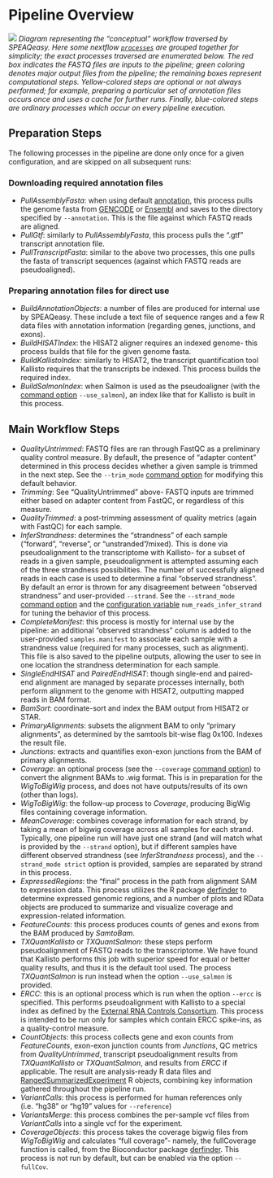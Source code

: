 # Pipeline Overview {#pipeline-overview}

![](images/4_workflow.png)
*Diagram representing the "conceptual" workflow traversed by SPEAQeasy. Here some nextflow [`processes`](https://www.nextflow.io/docs/latest/process.html) are grouped together for simplicity; the exact processes traversed are enumerated below. The red box indicates the FASTQ files are inputs to the pipeline; green coloring denotes major output files from the pipeline; the remaining boxes represent computational steps. Yellow-colored steps are optional or not always performed; for example, preparing a particular set of annotation files occurs once and uses a cache for further runs. Finally, blue-colored steps are ordinary processes which occur on every pipeline execution.*

## Preparation Steps

The following processes in the pipeline are done only once for a given configuration, and are skipped on all subsequent runs:

### Downloading required annotation files ###

* *PullAssemblyFasta*: when using default [annotation](#annotation), this process pulls the genome fasta from [GENCODE](https://www.gencodegenes.org/) or [Ensembl](https://useast.ensembl.org/index.html) and saves to the directory specified by `--annotation`. This is the file against which FASTQ reads are aligned.
* *PullGtf*: similarly to *PullAssemblyFasta*, this process pulls the ".gtf" transcript annotation file.
* *PullTranscriptFasta*: similar to the above two processes, this one pulls the fasta of transcript sequences (against which FASTQ reads are pseudoaligned).

### Preparing annotation files for direct use ###

* *BuildAnnotationObjects*: a number of files are produced for internal use by SPEAQeasy. These include a text file of sequence ranges and a few R data files with annotation information (regarding genes, junctions, and exons).
* *BuildHISATIndex*: the HISAT2 aligner requires an indexed genome- this process builds that file for the given genome fasta.
* *BuildKallistoIndex*: similarly to HISAT2, the transcript quantification tool Kallisto requires that the transcripts be indexed. This process builds the required index.
* *BuildSalmonIndex*: when Salmon is used as the pseudoaligner (with the [command option](#command-opts) `--use_salmon`), an index like that for Kallisto is built in this process.

## Main Workflow Steps

* *QualityUntrimmed*: FASTQ files are ran through FastQC as a preliminary quality control measure. By default, the presence of "adapter content" determined in this process decides whether a given sample is trimmed in the next step. See the `--trim_mode` [command option](#command-opts) for modifying this default behavior.
* *Trimming*: See "QualityUntrimmed" above- FASTQ inputs are trimmed either based on adapter content from FastQC, or regardless of this measure.
* *QualityTrimmed*: a post-trimming assessment of quality metrics (again with FastQC) for each sample.
* *InferStrandness*: determines the "strandness" of each sample ("forward", "reverse", or "unstranded"/mixed). This is done via pseudoalignment to the transcriptome with Kallisto- for a subset of reads in a given sample, pseudoalignment is attempted assuming each of the three strandness possibilities. The number of successfully aligned reads in each case is used to determine a final "observed strandness". By default an error is thrown for any disagreement between "observed strandness" and user-provided `--strand`. See the `--strand_mode` [command option](#command-opts) and the [configuration variable](#speaqeasy-parameters) `num_reads_infer_strand` for tuning the behavior of this process.
* *CompleteManifest*: this process is mostly for internal use by the pipeline: an additional "observed strandness" column is added to the user-provided `samples.manifest` to associate each sample with a strandness value (required for many processes, such as alignment). This file is also saved to the pipeline outputs, allowing the user to see in one location the strandness determination for each sample.
* *SingleEndHISAT* and *PairedEndHISAT*: though single-end and paired-end alignment are managed by separate processes internally, both perform alignment to the genome with HISAT2, outputting mapped reads in BAM format.
* *BamSort*: coordinate-sort and index the BAM output from HISAT2 or STAR.
* *PrimaryAlignments*: subsets the alignment BAM to only "primary alignments", as determined by the samtools bit-wise flag 0x100. Indexes the result file.
* *Junctions*: extracts and quantifies exon-exon junctions from the BAM of primary alignments.
* *Coverage*: an optional process (see the `--coverage` [command option](#command-opts)) to convert the alignment BAMs to .wig format. This is in preparation for the *WigToBigWig* process, and does not have outputs/results of its own (other than logs).
* *WigToBigWig*: the follow-up process to *Coverage*, producing BigWig files containing coverage information.
* *MeanCoverage*: combines coverage information for each strand, by taking a mean of bigwig coverage across all samples for each strand. Typically, one pipeline run will have just one strand (and will match what is provided by the `--strand` option), but if different samples have different observed strandness (see *InferStrandness* process), and the `--strand_mode strict` option is provided, samples are separated by strand in this process.
* *ExpressedRegions*: the "final" process in the path from alignment SAM to expression data. This process utilizes the R package [derfinder](http://bioconductor.org/packages/release/bioc/html/derfinder.html) to determine expressed genomic regions, and a number of plots and RData objects are produced to summarize and visualize coverage and expression-related information.
* *FeatureCounts*: this process produces counts of genes and exons from the BAM produced by *SamtoBam*.
* *TXQuantKallisto* or *TXQuantSalmon*: these steps perform pseudoalignment of FASTQ reads to the transcriptome. We have found that Kallisto performs this job with superior speed for equal or better quality results, and thus it is the default tool used. The process *TXQuantSalmon* is run instead when the option `--use_salmon` is provided.
* *ERCC*: this is an optional process which is run when the option `--ercc` is specified. This performs pseudoalignment with Kallisto to a special index as defined by the [External RNA Controls Consortium](https://www.nist.gov/programs-projects/external-rna-controls-consortium). This process is intended to be run only for samples which contain ERCC spike-ins, as a quality-control measure.
* *CountObjects*: this process collects gene and exon counts from *FeatureCounts*, exon-exon junction counts from *Junctions*, QC metrics from *QualityUntrimmed*, transcript pseudoalignment results from *TXQuantKallisto* or *TXQuantSalmon*, and results from *ERCC* if applicable. The result are analysis-ready R data files and [RangedSummarizedExperiment](https://www.rdocumentation.org/packages/SummarizedExperiment/versions/1.2.3/topics/RangedSummarizedExperiment-class) R objects, combining key information gathered throughout the pipeline run.
* *VariantCalls*: this process is performed for human references only (i.e. "hg38" or "hg19" values for `--reference`)
* *VariantsMerge*: this process combines the per-sample vcf files from *VariantCalls* into a single vcf for the experiment.
* *CoverageObjects*: this process takes the coverage bigwig files from *WigToBigWig* and calculates "full coverage"- namely, the fullCoverage function is called, from the Bioconductor package [derfinder](http://bioconductor.org/packages/release/bioc/html/derfinder.html). This process is not run by default, but can be enabled via the option `--fullCov`.
